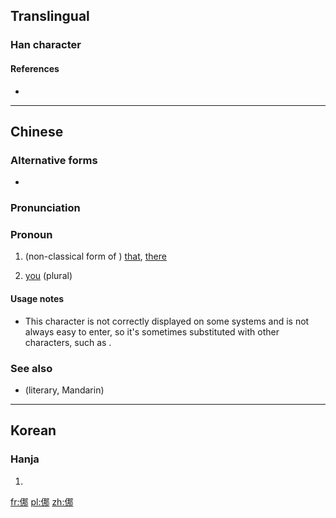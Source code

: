 ==Translingual==

===Han character===
{{Han char|rn=9|rad=人|as=07|sn=9|four=|canj=人尸手中 (OSQL)|ids=⿰[[亻]][[那]]}}

====References====
* {{Han ref|kx=0103.290|hdz=10154.070|uh=345A|ud=13402}}

----

==Chinese==
{{zh-hanzi-box|[[㑚]]}}

===Alternative forms===
* {{zh-l|亻那}}

===Pronunciation===
{{zh-pron
|m=nuó,
|c=naa4,no4
|w=3na
|cat=pron
}}

===Pronoun===
{{zh-pronoun}}

# (non-classical form of {{zh-l|那}}) [[that]], [[there]]<!--from Unihan DB -->
# {{context|Wu|lang=zh|sort=3na}} [[you]] (plural)
#: {{zh-usex|立 辣 窗口 頭 額 搿 個 人 是 㑚 經理，對 𠲎？|The man standing in the doorway is your manager, right?|SH|link=yes}}

====Usage notes====
* This character is not correctly displayed on some systems and is not always easy to enter, so it's sometimes substituted with other characters, such as {{zh-l|亻那}}.

===See also===
* (literary, Mandarin) {{zh-l|你們|你们}}

----

==Korean==

===Hanja===
{{ko-hanja|hangeul=나|rv=na|mr=na|y=na|eumhun=어찌|ehrv=eojji|ehmr=ŏtchi|ehy=ecci}}

# {{defn|lang=ko|sort=人07}}

[[fr:㑚]]
[[pl:㑚]]
[[zh:㑚]]